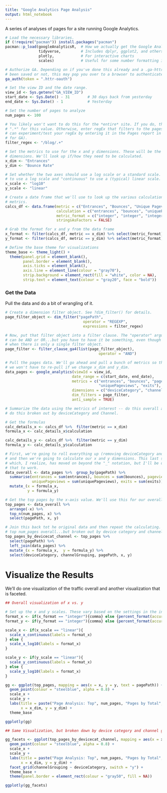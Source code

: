 ```yaml
---
title: "Google Analytics Page Analysis"
output: html_notebook
---
```


A series of analyses of pages for a site running Google Analytics.

```r

# Load the necessary libraries. 
if (!require("pacman")) install.packages("pacman")
pacman::p_load(googleAnalyticsR,  # How we actually get the Google Analytics data
               tidyverse,         # Includes dplyr, ggplot2, and others; very key!
               plotly,            # For interactive charts
               scales)            # Useful for some number formatting in the visualizations

# Authorize GA. Depending on if you've done this already and a .ga-httr-oauth file has
# been saved or not, this may pop you over to a browser to authenticate.
ga_auth(token = ".httr-oauth")

# Set the view ID and the date range. 
view_id <- Sys.getenv("GA_VIEW_ID")
start_date <- Sys.Date() - 31        # 30 days back from yesterday
end_date <- Sys.Date() - 1           # Yesterday

# Set the number of pages to analyze
num_pages <- 100

# You likely won't want to do this for the *entire* site. If you do, then simply enter
# ".*" for this value. Otherwise, enter regEx that filters to the pages of interest (you
# can experiment/test your regEx by entering it in the Pages report in the web interface
# for GA).
filter_regex <- "/blog/.+"

# Set the metrics to use for the x and y dimensions. These will be the "nice label"
# dimensions. We'll look up if/how they need to be calculated.
x_dim <- "Entrances"
y_dim <- "Bounce Rate"

# Set whether the two axes should use a log scale or a standard scale. Set to "log10"
# to use a log scale and "continuous" to use a (typical) linear scale.
x_scale <- "log10"
y_scale <- "linear"

# Create a date frame that we'll use to look up the various calculations for different
# metrics.
calcs_df <- data.frame(metric = c("Entrances", "Bounces", "Unique Pageviews", "Pageviews", "Exits", "Bounce Rate", "Exit Rate"),
                       calculation = c("entrances", "bounces", "uniquePageviews", "pageviews", "exits", "bounces/entrances", "exits/pageviews"),
                       metric_format = c("integer", "integer", "integer", "integer", "integer", "percentage", "percentage"),
                       stringsAsFactors = FALSE)

# Grab the format for x and y from the data frame
x_format <- filter(calcs_df, metric == x_dim) %>% select(metric_format) %>% as.character()
y_format <- filter(calcs_df, metric == y_dim) %>% select(metric_format) %>% as.character()

# Define the base theme for visualizations
theme_base <- theme_light() +
  theme(panel.grid = element_blank(),
        panel.border = element_blank(),
        axis.ticks = element_blank(),
        axis.line = element_line(colour = "gray70"),
        strip.background = element_rect(fill = "white", color = NA),
        strip.text = element_text(colour = "gray20", face = "bold"))

```

### Get the Data

Pull the data and do a bit of wrangling of it.

```r

# Create a dimension filter object. See ?dim_filter() for details. 
page_filter_object <- dim_filter("pagePath", 
                                   operator = "REGEXP",
                                   expressions = filter_regex)

# Now, put that filter object into a filter clause. The "operator" argument is moot -- it 
# can be AND or OR...but you have to have it be something, even though it doesn't do anything
# when there is only a single filter object.
page_filter <- filter_clause_ga4(list(page_filter_object),
                                          operator = "AND")

# Pull the pages data. We'll go ahead and pull a bunch of metrics so that
# we won't have to re-pull if we change x_dim and y_dim.
data_pages <- google_analytics(viewId = view_id,
                              date_range = c(start_date, end_date),
                              metrics = c("entrances", "bounces", "pageviews", 
                                          "uniquePageviews", "exits"),
                              dimensions = c("deviceCategory", "channelGrouping", "pagePath"),
                              dim_filters = page_filter,
                              anti_sample = TRUE)

# Summarize the data using the metrics of interest -- do this overall and then 
# do this broken out by deviceCategory and Channel.

# Get the formulas
calc_details_x <- calcs_df %>%  filter(metric == x_dim)
formula_x <- calc_details_x$calculation

calc_details_y <- calcs_df %>%  filter(metric == y_dim)
formula_y <- calc_details_y$calculation

# First, we're going to roll everything up (removing deviceCategory and channelGrouping), 
# and then we're going to calculate our x and y dimensions. This last step requires NSE,
# which, I realize, has moved on beyond the "_" notation, but I'll be damned if I could get
# that to work.
data_overall <- data_pages %>%  group_by(pagePath) %>% 
  summarise(entrances = sum(entrances), bounces = sum(bounces), pageviews = sum(pageviews),
            uniquePageviews = sum(uniquePageviews), exits = sum(exits)) %>% 
  mutate_(x = formula_x,
          y = formula_y)

# Get the top pages by the x-axis value. We'll use this for our overall plot
top_pages <- data_overall %>% 
  arrange(-x) %>% 
  top_n(num_pages, x) %>% 
  select(pagePath, x, y)

# Join this back tot he original data and then repeat the calculating. This will give us the
# top num_pages overall...but broken out by device category and channel
top_pages_by_devicecat_channel <- top_pages %>% 
  select(pagePath) %>% 
  left_join(data_pages) %>% 
  mutate_(x = formula_x,  y = formula_y) %>% 
  select(deviceCategory, channelGrouping, pagePath, x, y)

```

# Visualize the Results
We'll do one visualization of the traffic overall and another visualization that is faceted.

```r

## Overall visualization of x vs. y

# Set up the x and y scales. These vary based on the settings in the initial chunk
format_x <- if(x_format == "integer"){comma} else {percent_format(accuracy = 1)}
format_y <- if(y_format == "integer"){comma} else {percent_format(accuracy = 1)}

scale_x <- if(x_scale == "linear"){
  scale_x_continuous(labels = format_x)
} else {
  scale_x_log10(labels = format_x)
}

scale_y <- if(y_scale == "linear"){
  scale_y_continuous(labels = format_x)
} else {
  scale_y_log10(labels = format_x)
}

gg <- ggplot(top_pages, mapping = aes(x = x, y = y, text = pagePath)) +
  geom_point(colour = "steelblue", alpha = 0.8) +
  scale_x +
  scale_y +
  labs(title = paste("Page Analysis: Top", num_pages, "Pages by Total", x_dim, "-", start_date, "to", end_date),
       x = x_dim, y = y_dim) +
  theme_base

ggplotly(gg)

## Same Visualization, but broken down by device category and channel grouping

gg_facets <- ggplot(top_pages_by_devicecat_channel, mapping = aes(x = x, y = y, text = pagePath)) +
  geom_point(colour = "steelblue", alpha = 0.8) +
  scale_x +
  scale_y +
  labs(title = paste("Page Analysis: Top", num_pages, "Pages by Total", x_dim, "-", start_date, "to", end_date),
       x = x_dim, y = y_dim) +
  facet_grid(channelGrouping ~ deviceCategory, switch = "y") +
  theme_base +
  theme(panel.border = element_rect(colour = "gray50", fill = NA))

ggplotly(gg_facets)

```


